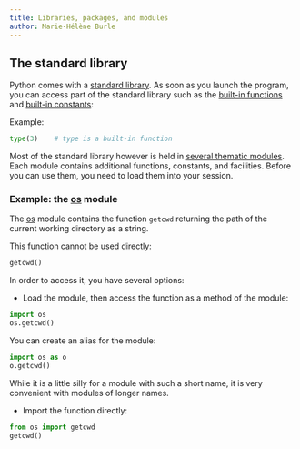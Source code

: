 ```yaml
---
title: Libraries, packages, and modules
author: Marie-Hélène Burle
---
```


:::{.def}



:::

## The standard library

Python comes with a [standard library](https://docs.python.org/3/library/index.html#library-index). As soon as you launch the program, you can access part of the standard library such as the [built-in functions](https://docs.python.org/3/library/functions.html) and [built-in constants](https://docs.python.org/3/library/constants.html):

:::{.example}

Example:

:::

```python
type(3)    # type is a built-in function
```

Most of the standard library however is held in [several thematic modules](https://docs.python.org/3/py-modindex.html). Each module contains additional functions, constants, and facilities. Before you can use them, you need to load them into your session.

### Example: the [os](https://docs.python.org/3/library/os.html#module-os) module

The [os](https://docs.python.org/3/library/os.html#module-os) module contains the function `getcwd` returning the path of the current working directory as a string.

This function cannot be used directly:

```python
getcwd()
```

In order to access it, you have several options:

- Load the module, then access the function as a method of the module:

```python
import os
os.getcwd()
```

:::{.note}

You can create an alias for the module:

```python
import os as o
o.getcwd()
```

While it is a little silly for a module with such a short name, it is very convenient with modules of longer names.

:::

- Import the function directly:

```python
from os import getcwd
getcwd()
```

